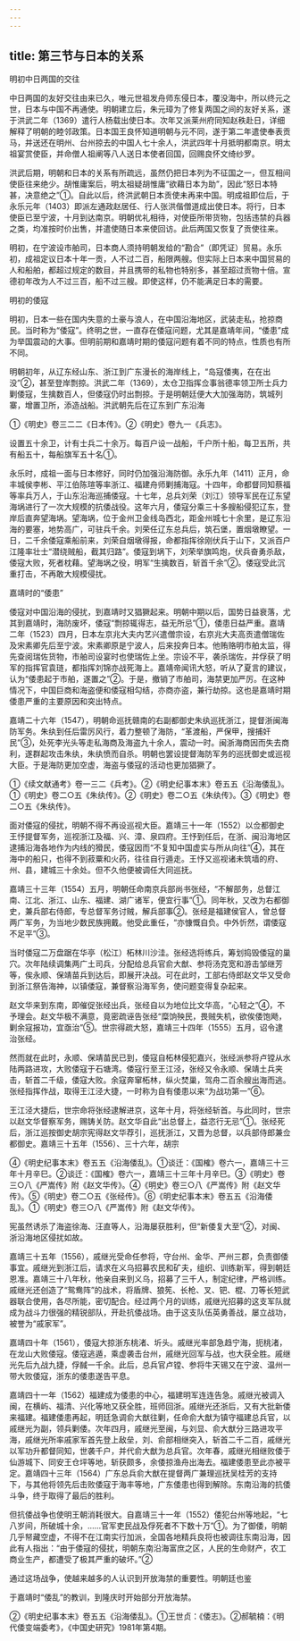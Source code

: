 ```yaml
---
---
---
```

title: 第三节与日本的关系
---



明初中日两国的交往

中日两国的友好交往由来已久，唯元世祖发舟师东侵日本，覆没海中，所以终元之世，日本与中国不再通使。明朝建立后，朱元璋为了修复两国之间的友好关系，遂于洪武二年（1369）遣行人杨载出使日本。次年又派莱州府同知赵秩赴日，详细解释了明朝的睦邻政策。日本国王良怀知道明朝与元不同，遂于第二年遣使奉表贡马，并送还在明州、台州掠去的中国人七十余人，洪武四年十月抵明都南京。明太祖宴赏使臣，并命僧人祖阐等八人送日本使者回国，回赐良怀文绮纱罗。

洪武后期，明朝和日本的关系有所疏远，虽然仍把日本列为不征国之一，但互相间使臣往来绝少。胡惟庸案后，明太祖疑胡惟庸“欲藉日本为助”，因此“怒日本特甚，决意绝之”①。自此以后，终洪武朝日本贡使未再来中国。明成祖即位后，于永乐元年（1403）即派左通政赵居任、行人张洪偕僧道成出使日本。将行，日本使臣已至宁波，十月到达南京。明朝优礼相待，对使臣所带货物，包括违禁的兵器之类，均准按时价出售，并遣使随日本来使回访。此后两国又恢复了贡使往来。

明初，在宁波设市舶司，日本商人须持明朝发给的“勘合”（即凭证）贸易。永乐初，成祖定议日本十年一贡，人不过二百，船限两艘。但实际上日本来中国贸易的人和船舶，都超过规定的数目，并且携带的私物也特别多，甚至超过贡物十倍。宣德初年改为人不过三百，船不过三艘。即使这样，仍不能满足日本的需要。

明初的倭寇

明初，日本一些在国内失意的土豪与浪人，在中国沿海地区，武装走私，抢掠商民。当时称为“倭寇”。终明之世，一直存在倭寇问题，尤其是嘉靖年间，“倭患”成为举国震动的大事。但明前期和嘉靖时期的倭寇问题有着不同的特点，性质也有所不同。

明朝初年，从辽东经山东、浙江到广东漫长的海岸线上，“岛寇倭夷，在在出没”②，甚至登岸剽掠。洪武二年（1369），太仓卫指挥佥事翁德率领卫所士兵力剿倭寇，生擒数百人，但倭寇仍时出剽掠。于是明朝廷便大大加强海防，筑城列寨，增置卫所，添造战船。洪武朝先后在辽东到广东沿海

①《明史》卷三二二《日本传》。②《明史》卷九一《兵志》。

设置五十余卫，计有士兵二十余万。每百户设一战船，千户所十船，每卫五所，共有船五十，每船旗军五十名①。

永乐时，成祖一面与日本修好，同时仍加强沿海防御。永乐九年（1411）正月，命丰城侯李彬、平江伯陈瑄等率浙江、福建舟师剿捕海寇。十四年，命都督同知蔡福等率兵万人，于山东沿海巡捕倭寇。十七年，总兵刘荣（刘江）领导军民在辽东望海埚进行了一次大规模的抗倭战役。这年六月，倭寇分乘三十多艘船侵犯辽东，登岸后直奔望海埚。望海埚，位于金州卫金线岛西北，距金州城七十余里，是辽东沿海的要塞，地势高广，可驻兵千余。刘荣任辽东总兵后，筑石堡，置烟墩瞭望。一日，二千余倭寇乘船前来，刘荣自烟墩得报，命都指挥徐刚伏兵于山下，又派百户江隆率壮士“潜绕贼船，截其归路”。倭寇到埚下，刘荣举旗鸣炮，伏兵奋勇杀敌，倭寇大败，死者枕藉。望海埚之役，明军“生擒数百，斩首千余”②。倭寇受此沉重打击，不再敢大规模侵扰。

嘉靖时的“倭患”

倭寇对中国沿海的侵扰，到嘉靖时又猖獗起来。明朝中期以后，国势日益衰落，尤其到嘉靖时，海防废坏，倭寇“剽掠辄得志，益无所忌”①，倭患日益严重。嘉靖二年（1523）四月，日本左京兆大夫内艺兴遣僧宗设，右京兆大夫高贡遣僧瑞佐及宋素卿先后至宁波。宋素卿原是宁波人，后来投奔日本。他贿赂明市舶太监，得先查阅瑞佐货物，市舶司设宴时也使瑞佐上坐。宗设不平，袭杀瑞佐，并俘获了明军的指挥官袁琏，都指挥刘锦亦战死海上。嘉靖帝闻讯大怒，听从了夏言的建议，认为“倭患起于市舶，遂置之”②。于是，撤销了市舶司，海禁更加严厉。在这种情况下，中国巨商和海盗便和倭寇相勾结，亦商亦盗，兼行劫掠。这也是嘉靖时期倭患严重的主要原因和突出特点。

嘉靖二十六年（1547），明朝命巡抚赣南的右副都御史朱纨巡抚浙江，提督浙闽海防军务。朱纨到任后雷厉风行，着力整顿了海防，“革渡船，严保甲，搜捕奸民”③，处死李光头等走私海商及海盗九十余人，震动一时。闽浙海商因而失去商利，遂群起攻击朱纨，朱纨愤而自杀。明朝也罢设提督海防军务的巡抚御史或巡视大臣。于是海防更加空虚，海盗与倭寇的活动也更加猖獗了。

①《续文献通考》卷一三二《兵考》。②《明史纪事本末》卷五五《沿海倭乱》。①《明史》卷二○五《朱纨传》。②《明史》卷二○五《朱纨传》。③《明史》卷二○五《朱纨传》。

面对倭寇的侵扰，明朝不得不再设巡视大臣。嘉靖三十一年（1552）以佥都御史王忬提督军务，巡视浙江及福、兴、漳、泉四府。王忬到任后，在浙、闽沿海地区逮捕沿海各地作为内线的猾民，倭寇因而“不复知中国虚实与所从向往”④，其在海中的船只，也得不到菽粟和火药，往往自行遁走。王忬又巡视诸未筑墙的府、州、县，建城三十余处。但不久他便被调任大同巡抚。

嘉靖三十三年（1554）五月，明朝任命南京兵部尚书张经，“不解部务，总督江南、江北、浙江、山东、福建、湖广诸军，便宜行事”①。同年秋，又改为右都御史，兼兵部右侍郎，专总督军务讨贼，解兵部事②。张经是福建侯官人，曾总督两广军务，为当地少数民族拥戴。他受此重任，“亦慷慨自负。中外忻然，谓倭寇不足平”③。

当时倭寇二万盘踞在华亭（松江）柘林川沙洼。张经选将练兵，筹划捣毁倭寇的巢穴。次年陆续调集两广土司兵，分配给总兵官俞大猷、参将汤克宽和游击邹继芳等，俟永顺、保靖苗兵到达后，即展开决战。可在此时，工部右侍郎赵文华又受命到浙江祭告海神，以镇倭寇，兼督察沿海军务，使问题变得复杂起来。

赵文华来到东南，即催促张经出兵，张经自以为地位比文华高，“心轻之”④，不予理会。赵文华极不满意，竟密疏诬告张经“糜饷殃民，畏贼失机，欲俟倭饱飏，剿余寇报功，宜亟治”⑤。世宗得疏大怒，嘉靖三十四年（1555）五月，诏令逮治张经。

然而就在此时，永顺、保靖苗民已到，倭寇自柘林侵犯嘉兴，张经派参将卢镗从水陆两路进攻，大败倭寇于石塘湾。倭寇行至王江泾，张经又令永顺、保靖土兵夹击，斩首二千级，倭寇大败。余寇奔窜柘林，纵火焚巢，驾舟二百余艘出海而逃。张经指挥作战，取得王江泾大捷，一时称为自有倭患以来“为战功第一”⑥。

王江泾大捷后，世宗命将张经逮解进京，这年十月，将张经斩首。与此同时，世宗以赵文华督察军务，赐铸关防。赵文华自此“出总督上，益恣行无忌”①。张经死后，浙江巡按御史胡宗宪得赵文华荐引，巡抚浙江，又晋为总督，以兵部侍郎兼佥都御史。嘉靖三十五年（1556）、三十六年，胡宗

④《明史纪事本末》卷五五《沿海倭乱》。①谈迁：《国榷》卷六一，嘉靖三十三年十月辛巳。②谈迁：《国榷》卷六一，嘉靖三十三年十月辛巳。③《明史》卷三○八《严嵩传》附《赵文华传》。④《明史》卷三○八《严嵩传》附《赵文华传》。⑤《明史》卷二○五《张经传》。⑥《明史纪事本末》卷五五《沿海倭乱》。①《明史》卷三○八《严嵩传》附《赵文华传》。

宪虽然诱杀了海盗徐海、汪直等人，沿海屡获胜利，但“新倭复大至”②，对闽、浙沿海地区侵扰如故。

嘉靖三十五年（1556），戚继光受命任参将，守台州、金华、严州三郡，负责御倭事宜。戚继光到浙江后，请求在义乌招募农民和矿夫，组织、训练新军，得到朝廷恩准。嘉靖三十八年秋，他亲自来到义乌，招募了三千人，制定纪律，严格训练。戚继光还创造了“鸳鸯阵”的战术，将盾牌、狼筅、长枪、叉、钯、棍、刀等长短武器联合使用，各尽所能，密切配合。经过两个月的训练，戚继光招募的这支军队就成为战斗力很强的精锐部队，开赴抗倭战场。由于这支队伍英勇善战，屡立战功，被誉为“戚家军”。

嘉靖四十年（1561），倭寇大掠浙东桃渚、圻头。戚继光率部急趋宁海，扼桃渚，在龙山大败倭寇。倭寇逃遁，乘虚袭击台州，戚继光回军与战，也大获全胜。戚继光先后九战九捷，俘馘一千余。此后，总兵官卢镗、参将牛天锡又在宁波、温州一带大败倭寇，浙东的倭患遂告平息。

嘉靖四十一年（1562）福建成为倭患的中心，福建明军连连告急。戚继光被调入闽，在横屿、福清、兴化等地又获全胜，班师回浙。戚继光还浙后，又有大批新倭来福建。福建倭患再起，明廷急调俞大猷往剿，任命俞大猷为镇守福建总兵官，以戚继光为副，领兵剿倭。次年四月，戚继光至闽，与刘显、俞大猷分三路进攻平海，戚继光所率戚家军首先登上敌垒，刘、俞部相继突入，斩首二千二百，戚继光以军功升都督同知，世袭千户，并代俞大猷为总兵官。次年春，戚继光相继败倭于仙游城下、同安王仓坪等地，斩获颇多，余倭掠渔舟出海去。福建倭患至此亦被平定。嘉靖四十三年（1564）广东总兵俞大猷在提督两广兼理巡抚吴桂芳的支持下，与其他将领先后击败倭寇于海丰等地，广东倭患也得到解除。东南沿海的抗倭斗争，终于取得了最后的胜利。

但抗倭战争也使明王朝消耗很大。自嘉靖三十一年（1552）倭犯台州等地起，“七八岁间，所破城十余，……官军吏民战及俘死者不下数十万”①。为了御倭，明朝几乎帑藏空虚，不得不在江南实行加派，全国各地精兵良将也被调往东南沿海，因此有人指出：“由于倭寇的侵扰，明朝东南沿海富庶之区，人民的生命财产，农工商业生产，都遭受了极其严重的破坏。”②

通过这场战争，使越来越多的人认识到开放海禁的重要性。明朝廷也鉴

于嘉靖时“倭乱”的教训，到隆庆时开始部分开放海禁。

②《明史纪事本末》卷五五《沿海倭乱》。①王世贞：《倭志》。②郝毓楠：《明代倭变端委考》，《中国史研究》1981年第4期。